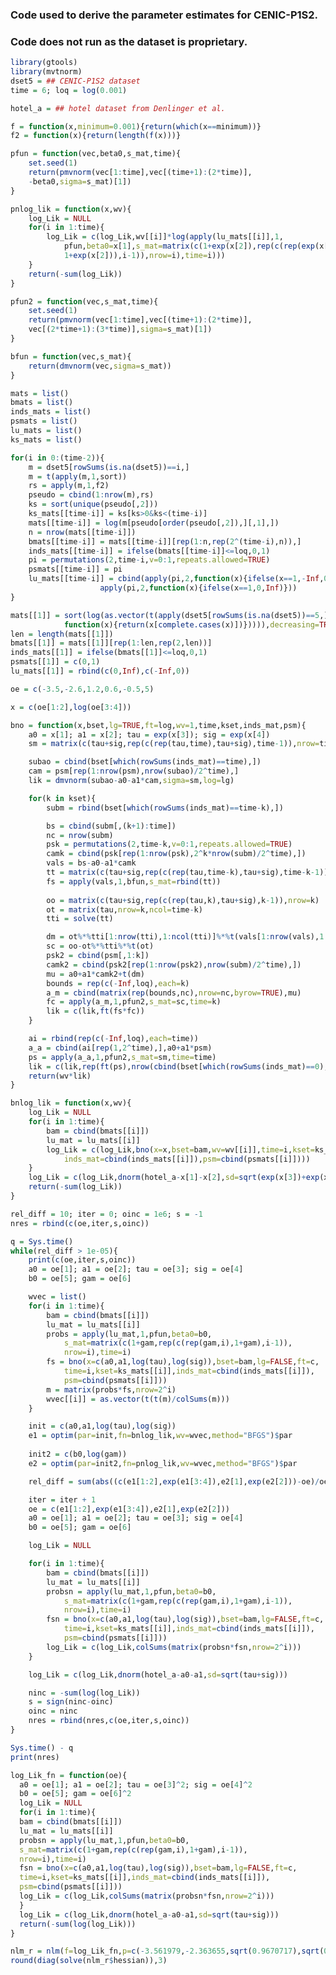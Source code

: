 ### Code used to derive the parameter estimates for CENIC-P1S2.
### Code does not run as the dataset is proprietary.

```r
library(gtools)
library(mvtnorm)
dset5 = ## CENIC-P1S2 dataset
time = 6; loq = log(0.001)

hotel_a = ## hotel dataset from Denlinger et al.

f = function(x,minimum=0.001){return(which(x==minimum))}
f2 = function(x){return(length(f(x)))}

pfun = function(vec,beta0,s_mat,time){
	set.seed(1)
	return(pmvnorm(vec[1:time],vec[(time+1):(2*time)],
	-beta0,sigma=s_mat)[1])
}

pnlog_lik = function(x,wv){
	log_Lik = NULL
	for(i in 1:time){
		log_Lik = c(log_Lik,wv[[i]]*log(apply(lu_mats[[i]],1,
			pfun,beta0=x[1],s_mat=matrix(c(1+exp(x[2]),rep(c(rep(exp(x[2]),i),
			1+exp(x[2])),i-1)),nrow=i),time=i)))
	}
	return(-sum(log_Lik))
}

pfun2 = function(vec,s_mat,time){
	set.seed(1)
	return(pmvnorm(vec[1:time],vec[(time+1):(2*time)],
	vec[(2*time+1):(3*time)],sigma=s_mat)[1])
}

bfun = function(vec,s_mat){
	return(dmvnorm(vec,sigma=s_mat))
}

mats = list()
bmats = list()
inds_mats = list()
psmats = list()
lu_mats = list()
ks_mats = list()

for(i in 0:(time-2)){
	m = dset5[rowSums(is.na(dset5))==i,]
	m = t(apply(m,1,sort))		
	rs = apply(m,1,f2)
	pseudo = cbind(1:nrow(m),rs)
	ks = sort(unique(pseudo[,2]))
	ks_mats[[time-i]] = ks[ks>0&ks<(time-i)]
	mats[[time-i]] = log(m[pseudo[order(pseudo[,2]),][,1],])
	n = nrow(mats[[time-i]])
	bmats[[time-i]] = mats[[time-i]][rep(1:n,rep(2^(time-i),n)),]
	inds_mats[[time-i]] = ifelse(bmats[[time-i]]<=loq,0,1)
	pi = permutations(2,time-i,v=0:1,repeats.allowed=TRUE)
	psmats[[time-i]] = pi
	lu_mats[[time-i]] = cbind(apply(pi,2,function(x){ifelse(x==1,-Inf,0)}),
					apply(pi,2,function(x){ifelse(x==1,0,Inf)}))
}

mats[[1]] = sort(log(as.vector(t(apply(dset5[rowSums(is.na(dset5))==5,],1,
			function(x){return(x[complete.cases(x)])})))),decreasing=TRUE)
len = length(mats[[1]])
bmats[[1]] = mats[[1]][rep(1:len,rep(2,len))]
inds_mats[[1]] = ifelse(bmats[[1]]<=loq,0,1)
psmats[[1]] = c(0,1)
lu_mats[[1]] = rbind(c(0,Inf),c(-Inf,0))

oe = c(-3.5,-2.6,1.2,0.6,-0.5,5)

x = c(oe[1:2],log(oe[3:4]))

bno = function(x,bset,lg=TRUE,ft=log,wv=1,time,kset,inds_mat,psm){
	a0 = x[1]; a1 = x[2]; tau = exp(x[3]); sig = exp(x[4])
	sm = matrix(c(tau+sig,rep(c(rep(tau,time),tau+sig),time-1)),nrow=time)

	subao = cbind(bset[which(rowSums(inds_mat)==time),])
	cam = psm[rep(1:nrow(psm),nrow(subao)/2^time),]
	lik = dmvnorm(subao-a0-a1*cam,sigma=sm,log=lg)

	for(k in kset){
		subm = rbind(bset[which(rowSums(inds_mat)==time-k),])

		bs = cbind(subm[,(k+1):time])
		nc = nrow(subm)
		psk = permutations(2,time-k,v=0:1,repeats.allowed=TRUE)
		camk = cbind(psk[rep(1:nrow(psk),2^k*nrow(subm)/2^time),])
		vals = bs-a0-a1*camk
		tt = matrix(c(tau+sig,rep(c(rep(tau,time-k),tau+sig),time-k-1)),nrow=time-k)
		fs = apply(vals,1,bfun,s_mat=rbind(tt))
	
		oo = matrix(c(tau+sig,rep(c(rep(tau,k),tau+sig),k-1)),nrow=k)
		ot = matrix(tau,nrow=k,ncol=time-k)
		tti = solve(tt)

		dm = ot%*%tti[1:nrow(tti),1:ncol(tti)]%*%t(vals[1:nrow(vals),1:ncol(vals)])
		sc = oo-ot%*%tti%*%t(ot)
		psk2 = cbind(psm[,1:k])
		camk2 = cbind(psk2[rep(1:nrow(psk2),nrow(subm)/2^time),])
		mu = a0+a1*camk2+t(dm)
		bounds = rep(c(-Inf,loq),each=k)
		a_m = cbind(matrix(rep(bounds,nc),nrow=nc,byrow=TRUE),mu)
		fc = apply(a_m,1,pfun2,s_mat=sc,time=k)
		lik = c(lik,ft(fs*fc))
	}

	ai = rbind(rep(c(-Inf,loq),each=time))
	a_a = cbind(ai[rep(1,2^time),],a0+a1*psm)
	ps = apply(a_a,1,pfun2,s_mat=sm,time=time)
	lik = c(lik,rep(ft(ps),nrow(cbind(bset[which(rowSums(inds_mat)==0),]))/2^time))
	return(wv*lik)
}

bnlog_lik = function(x,wv){
	log_Lik = NULL
	for(i in 1:time){
		bam = cbind(bmats[[i]])
		lu_mat = lu_mats[[i]]
		log_Lik = c(log_Lik,bno(x=x,bset=bam,wv=wv[[i]],time=i,kset=ks_mats[[i]],
			inds_mat=cbind(inds_mats[[i]]),psm=cbind(psmats[[i]])))
	}
	log_Lik = c(log_Lik,dnorm(hotel_a-x[1]-x[2],sd=sqrt(exp(x[3])+exp(x[4])),log=TRUE))
	return(-sum(log_Lik))
}

rel_diff = 10; iter = 0; oinc = 1e6; s = -1
nres = rbind(c(oe,iter,s,oinc))

q = Sys.time()
while(rel_diff > 1e-05){
	print(c(oe,iter,s,oinc))
	a0 = oe[1]; a1 = oe[2]; tau = oe[3]; sig = oe[4]
	b0 = oe[5]; gam = oe[6]

	wvec = list()
	for(i in 1:time){
		bam = cbind(bmats[[i]])
		lu_mat = lu_mats[[i]]
		probs = apply(lu_mat,1,pfun,beta0=b0,
			s_mat=matrix(c(1+gam,rep(c(rep(gam,i),1+gam),i-1)),
			nrow=i),time=i)
		fs = bno(x=c(a0,a1,log(tau),log(sig)),bset=bam,lg=FALSE,ft=c,
			time=i,kset=ks_mats[[i]],inds_mat=cbind(inds_mats[[i]]),
			psm=cbind(psmats[[i]]))
		m = matrix(probs*fs,nrow=2^i)
		wvec[[i]] = as.vector(t(t(m)/colSums(m)))
	}

	init = c(a0,a1,log(tau),log(sig))
	e1 = optim(par=init,fn=bnlog_lik,wv=wvec,method="BFGS")$par
			
	init2 = c(b0,log(gam))
	e2 = optim(par=init2,fn=pnlog_lik,wv=wvec,method="BFGS")$par

	rel_diff = sum(abs((c(e1[1:2],exp(e1[3:4]),e2[1],exp(e2[2]))-oe)/oe))

	iter = iter + 1
	oe = c(e1[1:2],exp(e1[3:4]),e2[1],exp(e2[2]))
	a0 = oe[1]; a1 = oe[2]; tau = oe[3]; sig = oe[4]
	b0 = oe[5]; gam = oe[6]

	log_Lik = NULL

	for(i in 1:time){
		bam = cbind(bmats[[i]])
		lu_mat = lu_mats[[i]]
		probsn = apply(lu_mat,1,pfun,beta0=b0,
			s_mat=matrix(c(1+gam,rep(c(rep(gam,i),1+gam),i-1)),
			nrow=i),time=i)
		fsn = bno(x=c(a0,a1,log(tau),log(sig)),bset=bam,lg=FALSE,ft=c,
			time=i,kset=ks_mats[[i]],inds_mat=cbind(inds_mats[[i]]),
			psm=cbind(psmats[[i]]))
		log_Lik = c(log_Lik,colSums(matrix(probsn*fsn,nrow=2^i)))
	}

	log_Lik = c(log_Lik,dnorm(hotel_a-a0-a1,sd=sqrt(tau+sig)))

	ninc = -sum(log(log_Lik))
	s = sign(ninc-oinc)
	oinc = ninc
	nres = rbind(nres,c(oe,iter,s,oinc))
}

Sys.time() - q
print(nres)

log_Lik_fn = function(oe){
  a0 = oe[1]; a1 = oe[2]; tau = oe[3]^2; sig = oe[4]^2
  b0 = oe[5]; gam = oe[6]^2
  log_Lik = NULL
  for(i in 1:time){
  bam = cbind(bmats[[i]])
  lu_mat = lu_mats[[i]]
  probsn = apply(lu_mat,1,pfun,beta0=b0,
  s_mat=matrix(c(1+gam,rep(c(rep(gam,i),1+gam),i-1)),
  nrow=i),time=i)
  fsn = bno(x=c(a0,a1,log(tau),log(sig)),bset=bam,lg=FALSE,ft=c,
  time=i,kset=ks_mats[[i]],inds_mat=cbind(inds_mats[[i]]),
  psm=cbind(psmats[[i]]))
  log_Lik = c(log_Lik,colSums(matrix(probsn*fsn,nrow=2^i)))
  }
  log_Lik = c(log_Lik,dnorm(hotel_a-a0-a1,sd=sqrt(tau+sig)))
  return(-sum(log(log_Lik)))
}

nlm_r = nlm(f=log_Lik_fn,p=c(-3.561979,-2.363655,sqrt(0.9670717),sqrt(0.5154328),-0.3592389,sqrt(8.437472)),hessian=TRUE)
round(diag(solve(nlm_r$hessian)),3)
```